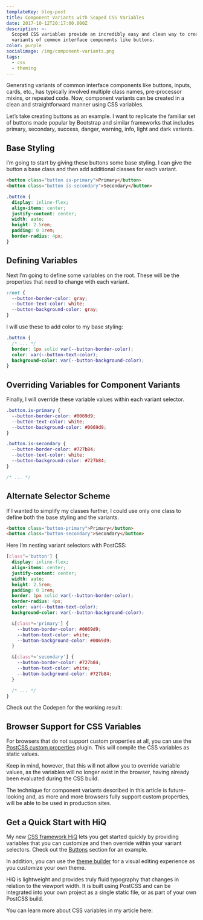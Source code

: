 ```yaml
---
templateKey: blog-post
title: Component Variants with Scoped CSS Variables
date: 2017-10-12T20:17:00.000Z
description: >-
  Scoped CSS variables provide an incredibly easy and clean way to create
  variants of common interface components like buttons.
color: purple
socialimage: /img/component-variants.png
tags:
  - css
  - theming
---
```

Generating variants of common interface components like buttons, inputs, cards, etc., has typically involved multiple class names, pre-processor mixins, or repeated code. Now, component variants can be created in a clean and straightforward manner using CSS variables.

Let’s take creating buttons as an example. I want to replicate the familiar set of buttons made popular by Bootstrap and similar frameworks that includes primary, secondary, success, danger, warning, info, light and dark variants.

## Base Styling

I’m going to start by giving these buttons some base styling. I can give the button a base class and then add additional classes for each variant.

```html
<button class="button is-primary">Primary</button>
<button class="button is-secondary">Secondary</button>
```

```css
.button {
  display: inline-flex;
  align-items: center;
  justify-content: center;
  width: auto;
  height: 2.5rem;
  padding: 0 1rem;
  border-radius: 4px;
}
```

## Defining Variables

Next I’m going to define some variables on the root. These will be the properties that need to change with each variant.

```css
:root {
  --button-border-color: gray;
  --button-text-color: white;
  --button-background-color: gray;
}
```

I will use these to add color to my base styling:

```css
.button {
  /* ... */
  border: 1px solid var(--button-border-color);
  color: var(--button-text-color);
  background-color: var(--button-background-color);
}
```

## Overriding Variables for Component Variants

Finally, I will override these variable values within each variant selector.

```css
.button.is-primary {
  --button-border-color: #0069d9;
  --button-text-color: white;
  --button-background-color: #0069d9;
}

.button.is-secondary {
  --button-border-color: #727b84;
  --button-text-color: white;
  --button-background-color: #727b84;
}

/* ... */
```

## Alternate Selector Scheme

If I wanted to simplify my classes further, I could use only one class to define both the base styling and the variants.

```html
<button class="button-primary">Primary</button>
<button class="button-secondary">Secondary</button>
```

Here I’m nesting variant selectors with PostCSS:

```css
[class^='button'] {
  display: inline-flex;
  align-items: center;
  justify-content: center;
  width: auto;
  height: 2.5rem;
  padding: 0 1rem;
  border: 1px solid var(--button-border-color);
  border-radius: 4px;
  color: var(--button-text-color);
  background-color: var(--button-background-color);

  &[class*='primary'] {
    --button-border-color: #0069d9;
    --button-text-color: white;
    --button-background-color: #0069d9;
  }

  &[class*='secondary'] {
    --button-border-color: #727b84;
    --button-text-color: white;
    --button-background-color: #727b84;
  }

  /* ... */
}
```

Check out the Codepen for the working result:

<Codepen id="NaBPoJ"/>

## Browser Support for CSS Variables

For browsers that do not support custom properties at all, you can use the [PostCSS custom properties](https://github.com/postcss/postcss-custom-properties) plugin. This will compile the CSS variables as static values.

Keep in mind, however, that this will not allow you to override variable values, as the variables will no longer exist in the browser, having already been evaluated during the CSS build.

The technique for component variants described in this article is future-looking and, as more and more browsers fully support custom properties, will be able to be used in production sites.

## Get a Quick Start with HiQ

My new [CSS framework HiQ](https://jonathanharrell.github.io/hiq/) lets you get started quickly by providing variables that you can customize and then override within your variant selectors. Check out the [Buttons](https://jonathanharrell.github.io/hiq/guide/buttons.html) section for an example.

In addition, you can use the [theme builder](https://hiq-theme-builder.netlify.com/) for a visual editing experience as you customize your own theme.

HiQ is lightweight and provides truly fluid typography that changes in relation to the viewport width. It is built using PostCSS and can be integrated into your own project as a single static file, or as part of your own PostCSS build.

You can learn more about CSS variables in my article here:

<ArticleLink title="Unlocking the Benefits of CSS Variables"/>
